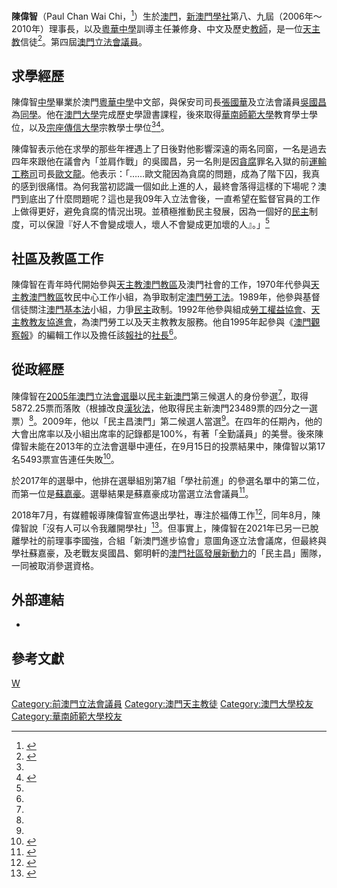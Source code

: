 {{Infobox_officeholder
| name = 陳偉智<br>Chan Wai Chi, Paul 
| image name = Chan Wai Chi.jpg
| Sex = 男 
| now =  [[澳門立法會|澳門立法會]][[議員|議員]]
| period =2009年－2013年
| date of birth = 1957年1月4日
| place of birth = {{MAC-1951}}
| nationality = {{CNMO}}
| party = [[新澳門學社|新澳門學社]](1992-2018)
| religion = 天主教
| educate =
*[[粵華中學|粵華中學]](中文部)畢業
*[[華南師範大學|華南師範大學]]教育學學士
*羅馬[[傳信大學|傳信大學]]宗教學學士
}}
'''陳偉智'''（Paul Chan Wai Chi，{{bd|1957年|1月4日|catIdx=C陈}}<ref>{{cite journal|journal=澳門行政暨公職局|date=2009年7月15日|title=第四屆立法會選舉候選名單總表|url=http://www.eal.gov.mo/2009/news/20090715.pdf|deadurl=yes|archiveurl=https://web.archive.org/web/20120226215145/http://www.eal.gov.mo/2009/news/20090715.pdf|archivedate=2012年2月26日}}</ref>）生於[[澳門|澳門]]，[[新澳門學社|新澳門學社]]第八、九屆（2006年～2010年）理事長，以及[[粵華中學|粵華中學]]訓導主任兼修身、中文及歷史[[教師|教師]]，是一位[[天主教|天主教]]信徒<ref>{{cite news|publisher=[[天主教亞洲通訊社|天主教亞洲通訊社]]|date=2009年9月25日|title=新當選天主教徒立法會議員願助市民爭取福利|url=}}</ref>。第四屆[[澳門立法會|澳門立法會]][[議員|議員]]。

==求學經歷==
陳偉智[[中學|中學]]畢業於澳門[[粵華中學|粵華中學]]中文部，與保安司司長[[張國華_(澳門)|張國華]]及立法會議員[[吳國昌|吳國昌]]為[[同學|同學]]。他在[[澳門大學|澳門大學]]完成歷史學證書課程，後來取得[[華南師範大學|華南師範大學]]教育學士學位，以及[[宗座傳信大學|宗座傳信大學]]宗教學士學位<ref name="新澳門29" /><ref>{{Cite web |url=http://www.eal.gov.mo/pdf/2013/pp/019.pdf |title=2013年立法會選舉直選候選名單政綱概要 |accessdate=2018-02-19 |archive-date=2018-02-20 |archive-url=https://web.archive.org/web/20180220033816/http://www.eal.gov.mo/pdf/2013/pp/019.pdf |dead-url=no }}</ref>。

陳偉智表示他在求學的那些年裡遇上了日後對他影響深遠的兩名同窗，一名是過去四年來跟他在議會內「並肩作戰」的吳國昌，另一名則是因[[貪腐|貪腐]]罪名入獄的前[[運輸工務司|運輸工務司]]司長[[歐文龍|歐文龍]]。他表示：「……歐文龍因為貪腐的問題，成為了階下囚，我真的感到很痛惜。為何我當初認識一個如此上進的人，最終會落得這樣的下場呢？澳門到底出了什麼問題呢？這也是我09年入立法會後，一直希望在監督官員的工作上做得更好，避免貪腐的情況出現。並積極推動民主發展，因為一個好的[[民主|民主]]制度，可以保證『好人不會變成壞人，壞人不會變成更加壞的人』。」<ref name ="aa01"/>

==社區及教區工作==
陳偉智在青年時代開始參與[[天主教澳門教區|天主教澳門教區]]及澳門社會的工作，1970年代參與[[天主教澳門教區|天主教澳門教區]]牧民中心工作小組，為爭取制定[[澳門勞工法|澳門勞工法]]。1989年，他參與基督信徒關注[[澳門基本法|澳門基本法]]小組，力爭[[民主|民主]]政制。1992年他參與組成[[勞工權益協會|勞工權益協會]]、[[天主教教友協進會|天主教教友協進會]]，為澳門勞工以及天主教教友服務。他自1995年起參與《[[澳門觀察報|澳門觀察報]]》的編輯工作以及擔任該[[報社|報社]]的[[社長|社長]]<ref name="新澳門29" />。

==從政經歷==
陳偉智在[[2005年澳門立法會選舉|2005年澳門立法會選舉]]以[[新澳門學社|民主新澳門]]第三候選人的身份參選<ref name="新澳門29"/>，取得5872.25票而落敗（根據改良[[漢狄法|漢狄法]]，他取得民主新澳門23489票的四分之一選票）<ref name="2005立法會直接選舉議席"/>。2009年，他以「民主昌澳門」第二候選人當選<ref name="2009 election"/>。在四年的任期內，他的大會出席率以及小組出席率的記錄都是100%，有著「全勤議員」的美譽。後來陳偉智未能在2013年的立法會選舉中連任，在9月15日的投票結果中，陳偉智以第17名5493票宣告連任失敗<ref name ="aa01">{{cite news|title=後衛議員陳偉智 ── 「我只求表現，不求表演。」|url=https://aamacau.com/2013/10/06/%E9%99%B3%E5%81%89%E6%99%BA/|accessdate=2018-02-09|agency=論盡媒體|date=2013-10-06|archive-date=2018-02-20|archive-url=https://web.archive.org/web/20180220033546/https://aamacau.com/2013/10/06/%E9%99%B3%E5%81%89%E6%99%BA/|dead-url=no}}</ref>。

於2017年的選舉中，他排在選舉組別第7組「學社前進」的參選名單中的第二位，而第一位是[[蘇嘉豪|蘇嘉豪]]。選舉結果是蘇嘉豪成功當選立法會議員<ref>{{cite news|author1=楊鳴宇|title=澳門立會選舉 不變中又有變|url=https://news.mingpao.com/pns/dailynews/web_tc/article/20170921/s00012/1505931362237|accessdate=2018-02-01|agency=明報|date=2017-09-21|archive-date=2018-02-20|archive-url=https://web.archive.org/web/20180220033604/https://news.mingpao.com/pns/dailynews/web_tc/article/20170921/s00012/1505931362237|dead-url=no}}</ref>。

2018年7月，有媒體報導陳偉智宣佈退出學社，專注於福傳工作<ref name ="jtm">{{cite news|title=PAUL CHAN DEIXA NOVO MACAU PARA SE DEDICAR À EVANGELIZAÇÃO|url=https://jtm.com.mo/local/paul-chan-deixa-novo-macau-para-se-dedicar-a-evangelizacao/|accessdate=2018-07-18|agency=澳門論壇日報|date=2018-07-16|archive-date=2018-07-17|archive-url=https://web.archive.org/web/20180717145137/https://jtm.com.mo/local/paul-chan-deixa-novo-macau-para-se-dedicar-a-evangelizacao/|dead-url=no}}</ref>，同年8月，陳偉智說「沒有人可以令我離開學社」<ref>{{cite news |title=【愛瞞專訪】「沒有人可以令我離開學社」 陳偉智從學社時代轉戰另一階段 |url=https://mcnews.cc/p/21874 |agency=[[愛瞞日報|愛瞞日報]] |date=2018-08-05 |accessdate=2018-11-23 |archive-date=2018-11-24 |archive-url=https://web.archive.org/web/20181124003633/https://mcnews.cc/p/21874 |dead-url=no }}</ref>。但事實上，陳偉智在2021年已另一已脫離學社的前理事李國強，合組「新澳門進步協會」意圖角逐立法會議席，但最終與學社蘇嘉豪，及老戰友吳國昌、鄭明軒的[[澳門社區發展新動力|澳門社區發展新動力]]的「民主昌」團隊，一同被取消參選資格。

==外部連結==
*{{facebook|PaulChanWaiChi}}

==參考文獻==
{{Reflist|refs=

<ref name="新澳門29">{{cite journal|journal=《新澳門》
|issn=1729-5129
|publisher=[[新澳門學社|新澳門學社]]
|date=2005年9月
|issue=29
|title=第三候選人：陳偉智
}}</ref>
<ref name="2005立法會直接選舉議席">{{cite web
 |publisher   = 立法會選舉委員會
 |work        = 2005澳門特別行政區立法會選舉
 |title       = 直接選舉-議席的分配
 |url         = http://www.el2005.gov.mo/doc/ApuramentoGeral/EL2005RAG2.pdf
 |date        = 2005年9月27日
 |deadurl     = yes
 |archiveurl  = https://web.archive.org/web/20070927215853/http://www.el2005.gov.mo/doc/ApuramentoGeral/EL2005RAG2.pdf
 |archivedate = 2007年9月27日
}}</ref>
<ref name="2009 election">{{cite journal|journal=澳門政府公報
|publisher=[[澳門印務局|澳門印務局]]
|date=2009年10月5日
|issue=2009年第40期第一組
|title=澳門特別行政區終審法院公告：澳門特別行政區立法會議員的直接選舉和間接選舉結果|url=http://bo.io.gov.mo/bo/i/2009/40/out01_cn.asp
}}</ref>

}}

{{澳門特別行政區第四屆立法會議員}}

[[Category:前澳門立法會議員|Category:前澳門立法會議員]]
[[Category:澳門天主教徒|Category:澳門天主教徒]]
[[category:陳姓|W]]
[[Category:澳門大學校友|Category:澳門大學校友]]
[[Category:華南師範大學校友|Category:華南師範大學校友]]